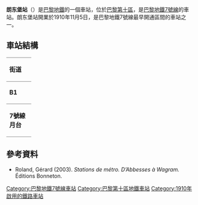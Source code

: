 {{multiple issues|
{{expand|time=2016-02-26T01:00:14+00:00}}
{{no footnotes|time=2016-02-26T01:00:14+00:00}}
}}
{{Infobox station
| name                = 朗东堡站
| symbol_location     = paris
| symbol              = m
| symbol2             = 
| type                = [[巴黎地鐵|巴黎地鐵]] 
| image               = [[File:Landon-verssud-ramedépart.jpg|275px]]
| alt                 = 
| caption             = 
| other_name          = 
| address             = [[巴黎10區|巴黎10區]]
| borough             = [[法蘭西島|法蘭西島]]
| country             = 法國
| iso_region          = FR_scale:2000
| coordinates_display = title
| coordinates_format  = dms
| latd  = 48.87846| latm  = | lats  = | latNS  = 
| longd = 2.362071| longm = | longs = | longEW = 
| coordinates         = 
| owned               = [[RATP|RATP]]
| operator            = [[RATP|RATP]]
| line                = 
| disabled            = 
| zone                = 1
| opened              = {{Start-date|1910年11月5日}}
| closed              = <!-- {{End date|YYYY|MM|DD|df=y}} -->
| services            = 
| map_type            = France Paris
}}
'''朗东堡站'''（{{lang-fr|Château-Landon}}）是[[巴黎地鐵|巴黎地鐵]]的一個車站，位於[[巴黎第十區|巴黎第十區]]，是[[巴黎地鐵7號線|巴黎地鐵7號線]]的車站。朗东堡站開業於1910年11月5日，是巴黎地鐵7號線最早開通區間的車站之一。 
== 車站結構 ==
{| border=0 cellspacing=0 cellpadding=3
|style="border-bottom:solid 1px gray;border-top:solid 1px gray;" width=50 valign=top|'''街道'''
|-
|style="border-bottom:solid 1px gray;border-top:solid 1px gray;" width=50 valign=top|'''B1'''
|style="border-top:solid 1px gray;border-bottom:solid 1px gray;" width=100 valign=top|連接層
|-
|style="border-bottom:solid 1px gray;" width=50 rowspan=10 valign=top|'''7號線月台'''
|style="border-top:solid 1px gray;border-right:solid 2px black;border-left:solid 2px black;border-bottom:solid 2px black;" colspan=2|<div style="text-align: center;"><small>[[側式月台|側式月台]]，右側開門</small></div>
|-
|style="border-bottom:solid 1px gray;" width=100|南行
|style="border-bottom:solid 1px gray;" width=390|{{arrow|L}} [[File:Metro-M.svg|16x16px]][[File:Paris_Metro_7.svg|16x16px]]往[[猶太城-路易·阿拉貢站|猶太城-路易·阿拉貢]]/[[伊夫里鎮站|伊夫里鎮]]<small>（[[巴黎東站_(巴黎地鐵)|巴黎東站]]）</small>
|-
|北行
|{{arrow|R}} [[File:Metro-M.svg|16x16px]][[File:Paris_Metro_7.svg|16x16px]]往[[新庭-1945年5月8日站|新庭-1945年5月8日]]<small>（[[路易·布朗克站|路易·布朗克]]）</small>
|-
|style="border-top:solid 2px black;border-right:solid 2px black;border-left:solid 2px black;border-bottom:solid 1px gray;" colspan=2|<div style="text-align: center;"><small>[[側式月台|側式月台]]，右側開門</small></div>
|}
{{commons category|Château-Landon (Paris Metro)}}

==參考資料==
*Roland, Gérard (2003). ''Stations de métro. D’Abbesses à Wagram.'' Éditions Bonneton.

{{巴黎地鐵7號線}}
{{DEFAULTSORT:Château-Landon}}
[[Category:巴黎地鐵7號線車站|Category:巴黎地鐵7號線車站]]
[[Category:巴黎第十區地鐵車站|Category:巴黎第十區地鐵車站]]
[[Category:1910年啟用的鐵路車站|Category:1910年啟用的鐵路車站]]
